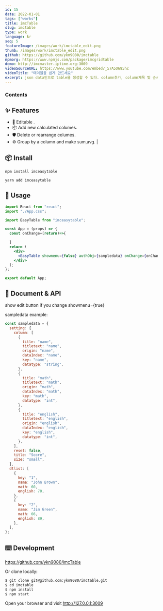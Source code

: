 ```yaml
---
id: 15
date: 2022-01-01
tags: ["works"]
title: imcTable
slug: imctable
type: work
language: kr
seq: 5
featureImage: /images/work/imctable_edit.png
thumb: /images/work/imctable_edit.png
github: https://github.com/ykn9080/imctable
npmorg: https://www.npmjs.com/package/imcgridtable
demo: http://imcmaster.iptime.org:3009
videoSourceURL: https://www.youtube.com/embed/_57A5O695hc
videoTitle: "테이블을 쉽게 만드세요"
excerpt: json data만으로 table을 생성할 수 있다. column추가, column제목 및 순서변경등의 조작이 가능하다. 입력된 데이터를 groupby해서 sum,avg,count등을 추가할수있다.
---
```


### Contents

## ✨ Features

- 🌈 Editable .
- 📦 Add new calculated columes.
- 🛡 Delete or rearrange columes.
- ⚙️ Group by a column and make sum,avg.
  |

## 📦 Install

```bash
npm install imceasytable
```

```bash
yarn add imceasytable
```

## 🔨 Usage

```jsx
import React from "react";
import "./App.css";

import EasyTable from "imceasytable";

const App = (props) => {
  const onChange=(return)=>{

  }
  return (
    <div>
      <EasyTable showmenu={false} authObj={sampledata} onChange={onChange}/>
    </div>
  );
};

export default App;
```

## 📜 Document & API

show edit button if you change showmenu={true}

sampledata example:

```jsx
const sampledata = {
  setting: {
    column: [
      {
        title: "name",
        titletext: "name",
        origin: "name",
        dataIndex: "name",
        key: "name",
        datatype: "string",
      },
      {
        title: "math",
        titletext: "math",
        origin: "math",
        dataIndex: "math",
        key: "math",
        datatype: "int",
      },
      {
        title: "english",
        titletext: "english",
        origin: "english",
        dataIndex: "english",
        key: "english",
        datatype: "int",
      },
    ],
    reset: false,
    title: "Score",
    size: "small",
  },
  dtlist: [
    {
      key: "1",
      name: "John Brown",
      math: 60,
      english: 70,
    },
    {
      key: "2",
      name: "Jim Green",
      math: 66,
      english: 89,
    },
  ],
};
```

## ⌨️ Development

https://github.com/ykn9080/imcTable

Or clone locally:

```bash
$ git clone git@github.com:ykn9080/imctable.git
$ cd imctable
$ npm install
$ npm start
```

Open your browser and visit http://127.0.0.1:3009
